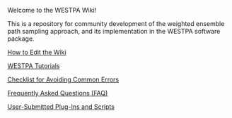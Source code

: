 Welcome to the WESTPA Wiki!

This is a repository for community development of the weighted ensemble path sampling approach, and its implementation in the WESTPA software package.

[[How to Edit the Wiki]]

[[WESTPA Tutorials]]

[[Checklist for Avoiding Common Errors]]

[[Frequently Asked Questions (FAQ)]]

[[User-Submitted Plug-Ins and Scripts]]

